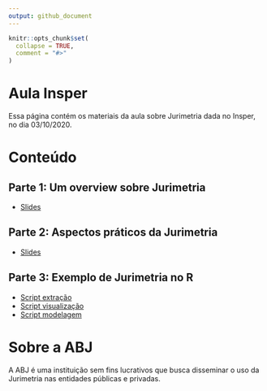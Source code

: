 ```yaml
---
output: github_document
---
```


<!-- README.md is generated from README.Rmd. Please edit that file -->

```r
knitr::opts_chunk$set(
  collapse = TRUE,
  comment = "#>"
)
```

# Aula Insper

Essa página contém os materiais da aula sobre Jurimetria dada no Insper, no dia 03/10/2020.

# Conteúdo

## Parte 1: Um overview sobre Jurimetria
    
- [Slides](https://abjur.github.io/202010-insper/slides/01-teorico.html)

## Parte 2: Aspectos práticos da Jurimetria
    
- [Slides](https://abjur.github.io/202010-insper/slides/02-pratico.html)

## Parte 3: Exemplo de Jurimetria no R

- [Script extração](https://abjur.github.io/202010-insper/scripts/01-extracao.R)
- [Script visualização](https://abjur.github.io/202010-insper/scripts/02-visualizacao.R)
- [Script modelagem](https://abjur.github.io/202010-insper/scripts/03-modelagem.R)

# Sobre a ABJ

A ABJ é uma instituição sem fins lucrativos que busca disseminar o uso da Jurimetria nas entidades públicas e privadas.


